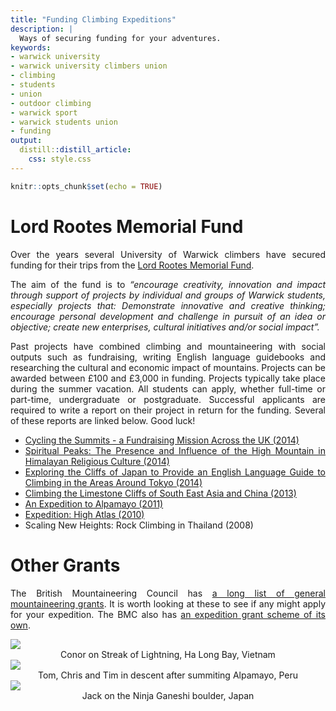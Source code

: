 ```yaml
---
title: "Funding Climbing Expeditions"
description: | 
  Ways of securing funding for your adventures.
keywords:
- warwick university
- warwick university climbers union
- climbing
- students
- union
- outdoor climbing
- warwick sport
- warwick students union
- funding
output: 
  distill::distill_article:
    css: style.css
---
```


```r
knitr::opts_chunk$set(echo = TRUE)
```


<style>
body {
text-align: justify}
</style>

# Lord Rootes Memorial Fund
Over the years several University of Warwick climbers have secured funding for their trips from the [Lord Rootes Memorial Fund](https://warwick.ac.uk/insite/topic/teachinglearning/rootes/){target="_blank"}. 

The aim of the fund is to *"encourage creativity, innovation and impact through support of projects by individual and groups of Warwick students, especially projects that: Demonstrate innovative and creative thinking; encourage personal development and challenge in pursuit of an idea or objective; create new enterprises, cultural initiatives and/or social impact".* 

Past projects have combined climbing and mountaineering with social outputs such as fundraising, writing English language guidebooks and researching the cultural and economic impact of mountains. Projects can be awarded between £100 and £3,000 in funding. Projects typically take place during the summer vacation. All students can apply, whether full-time or part-time, undergraduate or postgraduate. Successful applicants are required to write a report on their project in return for the funding. Several of these reports are linked below. Good luck!

* [Cycling the Summits - a Fundraising Mission Across the UK (2014)](https://warwick.ac.uk/insite/topic/teachinglearning/rootes/pastprojects/projects2014/betts_philly_and_jack_wicks_-_cycle_the_summits.pdf){target="_blank"}
* [Spiritual Peaks: The Presence and Influence of the High Mountain in Himalayan Religious Culture (2014)](https://warwick.ac.uk/insite/topic/teachinglearning/rootes/pastprojects/projects2014/armstrong_david_and_nessa_fereshteh_-_spiritual_peaks.pdf){target="_blank"}
* [Exploring the Cliffs of Japan to Provide an English Language Guide to Climbing in the Areas Around Tokyo (2014)](https://warwick.ac.uk/insite/topic/teachinglearning/rootes/pastprojects/projects2014/martyn_ben_and_jack_hodgson_-_exploring_the_cliffs_of_japan.pdf){target="_blank"}
* [Climbing the Limestone Cliffs of South East Asia and China (2013)](https://warwick.ac.uk/insite/topic/teachinglearning/rootes/pastprojects/projects2013/walker_elliot_-_an_expedition_to_yangshauo.pdf){target="_blank"}
* [An Expedition to Alpamayo (2011)](https://warwick.ac.uk/insite/topic/teachinglearning/rootes/pastprojects/projects2011/davis_chris_-_report.pdf){target="_blank"}
* [Expedition: High Atlas (2010)](https://warwick.ac.uk/insite/topic/teachinglearning/rootes/pastprojects/projects2010/christopher_damm_-_expedition_high_atlas_2010.pdf){target="_blank"}
* Scaling New Heights: Rock Climbing in Thailand (2008)

# Other Grants
The British Mountaineering Council has [a long list of general mountaineering grants](https://www.thebmc.co.uk/list-of-general-mountaineering-grants). It is worth looking at these to see if any might apply for your expedition. The BMC also has [an expedition grant scheme of its own](https://www.thebmc.co.uk/apply-for-a-bmc-expedition-grant).


![](images/streak_of_lightening.PNG)
<center>Conor on Streak of Lightning, Ha Long Bay, Vietnam</center>

![](images/alpamayo.PNG)
<center>Tom, Chris and Tim in descent after summiting Alpamayo, Peru</center>

![](images/ninja_ganeshi.PNG)
<center>Jack on the Ninja Ganeshi boulder, Japan</center>








